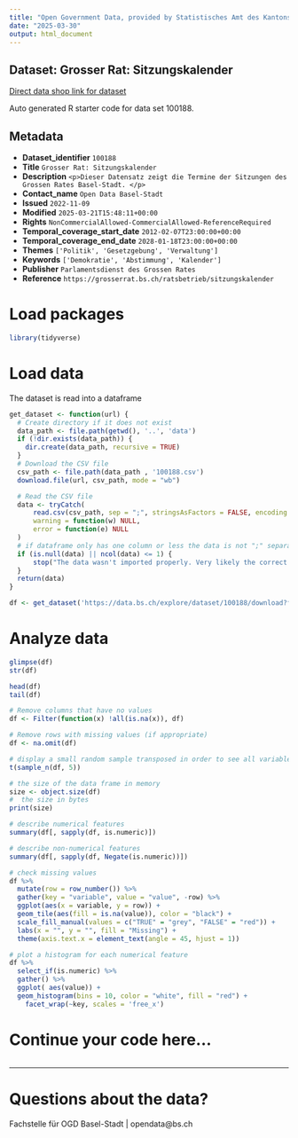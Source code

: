 ```yaml
---
title: "Open Government Data, provided by Statistisches Amt des Kantons Basel-Stadt - Fachstelle OGD"
date: "2025-03-30"
output: html_document
---
```


## Dataset: Grosser Rat: Sitzungskalender

[Direct data shop link for dataset](https://data.bs.ch/explore/dataset/100188)

Auto generated R starter code for data set 100188.

## Metadata

- **Dataset_identifier** `100188`
- **Title** `Grosser Rat: Sitzungskalender`
- **Description** `<p>Dieser Datensatz zeigt die Termine der Sitzungen des Grossen Rates Basel-Stadt. </p>`
- **Contact_name** `Open Data Basel-Stadt`
- **Issued** `2022-11-09`
- **Modified** `2025-03-21T15:48:11+00:00`
- **Rights** `NonCommercialAllowed-CommercialAllowed-ReferenceRequired`
- **Temporal_coverage_start_date** `2012-02-07T23:00:00+00:00`
- **Temporal_coverage_end_date** `2028-01-18T23:00:00+00:00`
- **Themes** `['Politik', 'Gesetzgebung', 'Verwaltung']`
- **Keywords** `['Demokratie', 'Abstimmung', 'Kalender']`
- **Publisher** `Parlamentsdienst des Grossen Rates`
- **Reference** `https://grosserrat.bs.ch/ratsbetrieb/sitzungskalender`


# Load packages

```r

library(tidyverse)
```

# Load data

The dataset is read into a dataframe

```r
get_dataset <- function(url) {
  # Create directory if it does not exist
  data_path <- file.path(getwd(), '..', 'data')
  if (!dir.exists(data_path)) {
    dir.create(data_path, recursive = TRUE)
  }
  # Download the CSV file
  csv_path <- file.path(data_path , '100188.csv')
  download.file(url, csv_path, mode = "wb")

  # Read the CSV file
  data <- tryCatch(
      read.csv(csv_path, sep = ";", stringsAsFactors = FALSE, encoding = "UTF-8"),
      warning = function(w) NULL,
      error = function(e) NULL
  )
  # if dataframe only has one column or less the data is not ";" separated
  if (is.null(data) || ncol(data) <= 1) {
      stop("The data wasn't imported properly. Very likely the correct separator couldn't be found.\nPlease check the dataset manually and adjust the code.")
  }
  return(data)
}
```

```r

df <- get_dataset('https://data.bs.ch/explore/dataset/100188/download?format=csv&timezone=Europe%2FZurich')

```

# Analyze data

```r

glimpse(df)
str(df)

head(df)
tail(df)

```

```r
# Remove columns that have no values
df <- Filter(function(x) !all(is.na(x)), df)

# Remove rows with missing values (if appropriate)
df <- na.omit(df)
```

```r
# display a small random sample transposed in order to see all variables
t(sample_n(df, 5))
```

```r
# the size of the data frame in memory
size <- object.size(df)
#  the size in bytes
print(size)
```

```r
# describe numerical features
summary(df[, sapply(df, is.numeric)])
```

```r
# describe non-numerical features
summary(df[, sapply(df, Negate(is.numeric))])
```

```r
# check missing values
df %>%
  mutate(row = row_number()) %>%
  gather(key = "variable", value = "value", -row) %>%
  ggplot(aes(x = variable, y = row)) +
  geom_tile(aes(fill = is.na(value)), color = "black") +
  scale_fill_manual(values = c("TRUE" = "grey", "FALSE" = "red")) +
  labs(x = "", y = "", fill = "Missing") +
  theme(axis.text.x = element_text(angle = 45, hjust = 1))
```

```r
# plot a histogram for each numerical feature
df %>%
  select_if(is.numeric) %>%
  gather() %>%
  ggplot( aes(value)) +
  geom_histogram(bins = 10, color = "white", fill = "red") +
    facet_wrap(~key, scales = 'free_x')
```

# Continue your code here...

```r

```
------------------------------------------------------------------------

# Questions about the data?

Fachstelle für OGD Basel-Stadt | opendata@bs.ch
